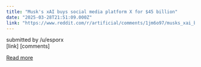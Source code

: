 ```yaml
---
title: "Musk's xAI buys social media platform X for $45 billion"
date: "2025-03-28T21:51:09.000Z"
link: "https://www.reddit.com/r/artificial/comments/1jm6o97/musks_xai_buys_social_media_platform_x_for_45/"
---
```


submitted by    /u/esporx  
 [link]   [comments]

[Read more](https://www.reddit.com/r/artificial/comments/1jm6o97/musks_xai_buys_social_media_platform_x_for_45/)
